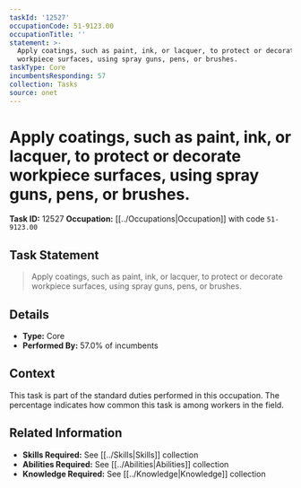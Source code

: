```yaml
---
taskId: '12527'
occupationCode: 51-9123.00
occupationTitle: ''
statement: >-
  Apply coatings, such as paint, ink, or lacquer, to protect or decorate
  workpiece surfaces, using spray guns, pens, or brushes.
taskType: Core
incumbentsResponding: 57
collection: Tasks
source: onet
---
```

# Apply coatings, such as paint, ink, or lacquer, to protect or decorate workpiece surfaces, using spray guns, pens, or brushes.

**Task ID:** 12527
**Occupation:** [[../Occupations|Occupation]] with code `51-9123.00`

## Task Statement

> Apply coatings, such as paint, ink, or lacquer, to protect or decorate workpiece surfaces, using spray guns, pens, or brushes.

## Details

- **Type:** Core
- **Performed By:** 57.0% of incumbents

## Context

This task is part of the standard duties performed in this occupation. The percentage indicates how common this task is among workers in the field.

## Related Information

- **Skills Required:** See [[../Skills|Skills]] collection
- **Abilities Required:** See [[../Abilities|Abilities]] collection
- **Knowledge Required:** See [[../Knowledge|Knowledge]] collection
